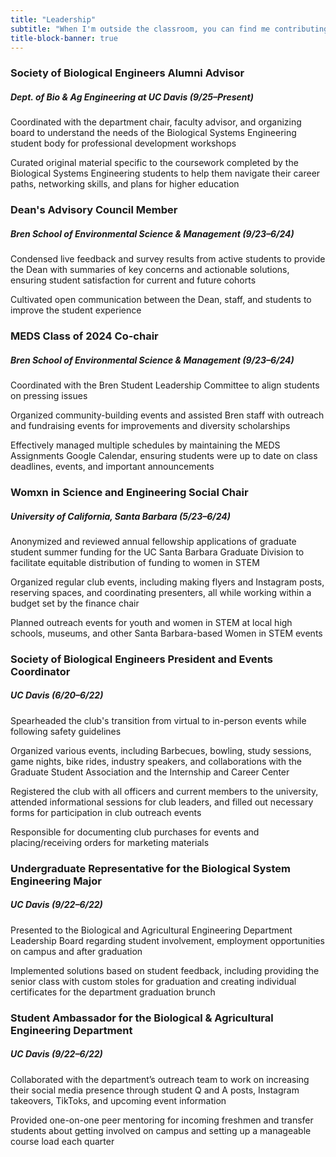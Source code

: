 ```yaml
---
title: "Leadership"
subtitle: "When I'm outside the classroom, you can find me contributing to my community"
title-block-banner: true
---
```


### **Society of Biological Engineers Alumni Advisor** 

##### Dept. of Bio & Ag Engineering at UC Davis (9/25--Present)

Coordinated with the department chair, faculty advisor, and organizing board to understand the needs of the Biological Systems Engineering student body for professional development workshops

Curated original material specific to the coursework completed by the Biological Systems Engineering students to help them navigate their career paths, networking skills, and plans for higher education

### **Dean\'s Advisory Council Member** 

##### Bren School of Environmental Science & Management (9/23--6/24)

Condensed live feedback and survey results from active students to provide the Dean with summaries of key concerns and actionable solutions, ensuring student satisfaction for current and future cohorts

Cultivated open communication between the Dean, staff, and students to improve the student experience

### **MEDS Class of 2024 Co-chair** 

##### Bren School of Environmental Science & Management (9/23--6/24)

Coordinated with the Bren Student Leadership Committee to align students on pressing issues

Organized community-building events and assisted Bren staff with outreach and fundraising events for improvements and diversity scholarships

Effectively managed multiple schedules by maintaining the MEDS Assignments Google Calendar, ensuring students were up to date on class deadlines, events, and important announcements

### **Womxn in Science and Engineering Social Chair** 

##### University of California, Santa Barbara (5/23--6/24)

Anonymized and reviewed annual fellowship applications of graduate student summer funding for the UC Santa Barbara Graduate Division to facilitate equitable distribution of funding to women in STEM

Organized regular club events, including making flyers and Instagram posts, reserving spaces, and coordinating presenters, all while working within a budget set by the finance chair

Planned outreach events for youth and women in STEM at local high schools, museums, and other Santa Barbara-based Women in STEM events

### **Society of Biological Engineers President and Events Coordinator** 

##### UC Davis (6/20--6/22)

Spearheaded the club\'s transition from virtual to in-person events while following safety guidelines

Organized various events, including Barbecues, bowling, study sessions, game nights, bike rides, industry speakers, and collaborations with the Graduate Student Association and the Internship and Career Center

Registered the club with all officers and current members to the university, attended informational sessions for club leaders, and filled out necessary forms for participation in club outreach events

Responsible for documenting club purchases for events and placing/receiving orders for marketing materials

### **Undergraduate Representative for the Biological System Engineering Major** 

##### UC Davis (9/22--6/22)

Presented to the Biological and Agricultural Engineering Department Leadership Board regarding student involvement, employment opportunities on campus and after graduation

Implemented solutions based on student feedback, including providing the senior class with custom stoles for graduation and creating individual certificates for the department graduation brunch

### **Student Ambassador for the Biological & Agricultural Engineering Department** 

##### UC Davis (9/22--6/22)

Collaborated with the department's outreach team to work on increasing their social media presence through student Q and A posts, Instagram takeovers, TikToks, and upcoming event information

Provided one-on-one peer mentoring for incoming freshmen and transfer students about getting involved on campus and setting up a manageable course load each quarter
